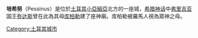 {{coord|39|19|33|N|31|35|7|E|display=title}}

'''培希努'''（Pessinus）是位於[[土耳其|土耳其]][[小亞細亞|小亞細亞]]北方的一座城，[[希腊神话|希腊神话]]中[[弗里吉亚|弗里吉亚]]国王[[弥达斯|弥达斯]]曾在此為其母[[库柏勒|库柏勒]]建了座神廟。库柏勒被羅馬人視為眾神之母。

{{normdaten}}
{{DEFAULTSORT:Pessinus}}
[[Category:土耳其城市|Category:土耳其城市]]
{{turkey-geo-stub}}
